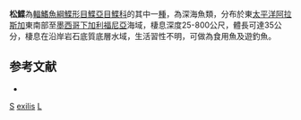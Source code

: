 {{Speciesbox
| taxon = Lyopsetta exilis
| binomial_authority = [[Jordan|Jordan]] & [[Gilbert|Gilbert]], 1880
| status = LC
| status_system = IUCN3.1
| synonyms = *''Hippoglossoides exilis'', <small>Jordan & Gilbert, 1880</small>
*''Eopsetta exilis'', <small>Jordan & Gilbert, 1880</small>
}}

'''松鰈'''為[[輻鰭魚綱|輻鰭魚綱]][[鰈形目|鰈形目]][[鰈亞目|鰈亞目]][[鰈科|鰈科]]的其中一[[種|種]]，為深海魚類，分布於東[[太平洋|太平洋]][[阿拉斯加|阿拉斯加]]東南部至[[墨西哥|墨西哥]][[下加利福尼亞|下加利福尼亞]]海域，棲息深度25-800公尺，體長可達35公分，棲息在沿岸岩石底質底層水域，生活習性不明，可做為食用魚及遊釣魚。

==参考文献==
*{{FishBase_species|genus=Lyopsetta|species=exilis|year=2014|month=3}}

{{魚類小作品}}
{{Taxonbar}}
[[Category:食用魚|S]]
[[Category:松鰈屬|exilis]]
[[Category:1880年描述的魚類|L]]